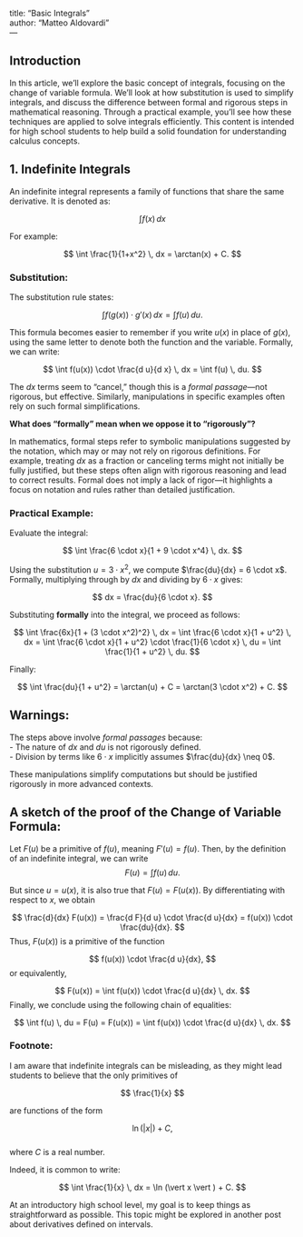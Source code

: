 title: "Basic Integrals"  
author: "Matteo Aldovardi"  
---

## Introduction

In this article, we’ll explore the basic concept of integrals, focusing on the change of variable formula. We’ll look at how substitution is used to simplify integrals, and discuss the difference between formal and rigorous steps in mathematical reasoning. Through a practical example, you’ll see how these techniques are applied to solve integrals efficiently. This content is intended for high school students to help build a solid foundation for understanding calculus concepts.

## 1. **Indefinite Integrals**

An indefinite integral represents a family of functions that share the same derivative. It is denoted as:

$$
\int f(x)\,dx
$$

For example:  

$$
\int \frac{1}{1+x^2} \, dx = \arctan(x) + C.
$$

### Substitution:

The substitution rule states:  

$$
\int f(g(x)) \cdot g'(x) \, dx = \int f(u) \, du.
$$

This formula becomes easier to remember if you write $u(x)$ in place of $g(x)$, using the same letter to denote both the function and the variable. Formally, we can write:

$$
\int f(u(x)) \cdot \frac{d u}{d x} \, dx = \int f(u) \, du.
$$

The $dx$ terms seem to "cancel," though this is a *formal passage*—not rigorous, but effective. Similarly, manipulations in specific examples often rely on such formal simplifications.

**What does "formally" mean when we oppose it to "rigorously"?**

In mathematics, formal steps refer to symbolic manipulations suggested by the notation, which may or may not rely on rigorous definitions. For example, treating $dx$ as a fraction or canceling terms might not initially be fully justified, but these steps often align with rigorous reasoning and lead to correct results. Formal does not imply a lack of rigor—it highlights a focus on notation and rules rather than detailed justification.

### Practical Example:

Evaluate the integral:

$$
\int \frac{6 \cdot x}{1 + 9 \cdot x^4} \, dx.
$$

Using the substitution $u = 3 \cdot x^2$, we compute $\frac{du}{dx} = 6 \cdot x$. Formally, multiplying through by $dx$ and dividing by $6 \cdot x$ gives:

$$
dx = \frac{du}{6 \cdot x}.
$$

Substituting **formally** into the integral, we proceed as follows:

$$
\int \frac{6x}{1 + (3 \cdot x^2)^2} \, dx = \int \frac{6 \cdot x}{1 + u^2} \, dx 
= \int \frac{6 \cdot x}{1 + u^2} \cdot \frac{1}{6 \cdot x} \, du = \int \frac{1}{1 + u^2} \, du.
$$

Finally:

$$
\int \frac{du}{1 + u^2} = \arctan(u) + C = \arctan(3 \cdot x^2) + C.
$$

## Warnings:

The steps above involve *formal passages* because:  
- The nature of $dx$ and $du$ is not rigorously defined.  
- Division by terms like $6 \cdot x$ implicitly assumes $\frac{du}{dx} \neq 0$.  

These manipulations simplify computations but should be justified rigorously in more advanced contexts.



## A sketch of the proof of the Change of Variable Formula:

Let $F(u)$ be a primitive of $f(u)$, meaning $F'(u) = f(u)$. Then, by the definition of an indefinite integral, we can write
$$
F(u) = \int f(u) \, du.
$$

But since $u = u(x)$, it is also true that $F(u) = F(u(x))$.
By differentiating with respect to $x$, we obtain

$$
\frac{d}{dx} F(u(x)) = \frac{d F}{d u} \cdot \frac{d u}{dx} = f(u(x)) \cdot \frac{du}{dx}.
$$
Thus, $F(u(x))$ is a primitive of the function

$$
f(u(x)) \cdot \frac{d u}{dx},
$$
or equivalently,

$$
F(u(x)) = \int f(u(x)) \cdot \frac{d u}{dx} \, dx.
$$
Finally, we conclude using the following chain of equalities:

$$
\int f(u) \, du = F(u) = F(u(x)) = \int f(u(x)) \cdot \frac{d u}{dx} \, dx.
$$


### Footnote:

I am aware that indefinite integrals can be misleading, as they might lead students to believe that the only primitives of  

$$ 
\frac{1}{x} 
$$  

are functions of the form  

$$ 
\ln(\vert x \vert ) + C,
$$  
where $C$ is a real number.

Indeed, it is common to write:  

$$ 
\int \frac{1}{x} \, dx = \ln (\vert x \vert ) + C. 
$$  

At an introductory high school level, my goal is to keep things as straightforward as possible. This topic might be explored in another post about derivatives defined on intervals.
